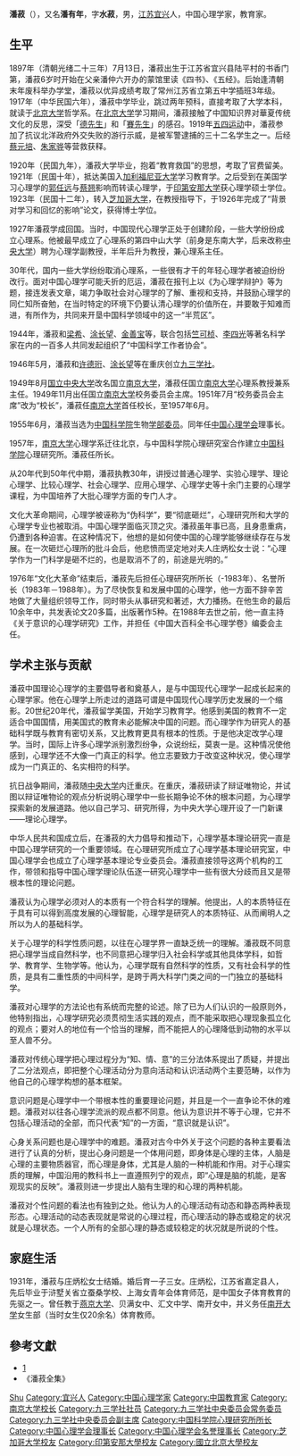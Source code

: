 {{Infobox_Person
| name = 潘菽
|image= 
|box_width= 
|occupation= 心理学家，教育家
| period = 
|birth_name=潘菽
| other_names =潘有年
| Sex =男
|birth_date= 1897年7月13日
|birth_place= {{QING|江苏省}}[[常州府|常州府]][[宜兴縣|宜兴縣]]
|death_date= {{death date and age|1988|3|26|1897|7|13}}
|death_place= {{CHN}}[[北京市|北京市]]
| nationality ={{PRC}}
| residence =
| party =
| religion =
| spouse = 庄炳松
| relatives = [[潘汉年|潘汉年]] [[潘梓年|潘梓年]]
|education= [[芝加哥大学|芝加哥大学]]博士
| past = 
{{Infobox_People_CAS
|学部=生命科学和医学学部
|专业=心理学
|当选年=1955年
}}
| work =
*《心理学概论》
*《心理学简札》
*《论所谓身心问题》
*《心理学的应用》
*《社会的心理基础》
*《心理学的过去与将来》
*《略论心理学的科学体系》
*《潘菽心理学文集》
*《中国古代心理学思想研究》（潘菽、高觉敷）
*《人类的智能》（潘菽、刘范、李令节）
*《教育心理学》（潘菽、刘范、章志光）
*《教育心理学》（潘菽、吴照熙）
|awards=
}}

'''潘菽'''（{{bd|1897年|7月13日|1988年|3月26日}}），又名'''潘有年'''，字'''水菽'''，男，[[江苏|江苏]][[宜兴|宜兴]]人，中国心理学家，教育家。

==生平==
1897年（清朝光绪二十三年）7月13日，潘菽出生于江苏省宜兴县陆平村的书香门第，潘菽6岁时开始在父亲潘仲六开办的蒙馆里读《四书》、《五经》。后始逢清朝末年废科举办学堂，潘菽以优异成绩考取了常州江苏省立第五中学插班3年级。1917年（中华民国六年），潘菽中学毕业，跳过两年预科，直接考取了大学本科，就读于[[北京大学|北京大学]]哲学系。在[[北京大学|北京大学]]学习期间，潘菽接触了中国知识界对華夏传统文化的反思，深受「[[德先生|德先生]]」和「[[賽先生|賽先生]]」的感召。1919年[[五四运动|五四运动]]中，潘菽参加了抗议北洋政府外交失败的游行示威，是被军警逮捕的三十二名学生之一。后经[[蔡元培|蔡元培]]、[[朱家骅|朱家骅]]等营救获释。

1920年（民国九年），潘菽大学毕业，抱着“教育救国”的思想，考取了官费留美。1921年（民国十年），抵达美国入[[加利福尼亚大学|加利福尼亚大学]]学习教育学。之后受到在美国学习心理学的[[郭任远|郭任远]]与[[蔡翘|蔡翘]]影响而转读心理学，于[[印第安那大学|印第安那大学]]获心理学硕士学位。1923年（民国十二年），转入[[芝加哥大学|芝加哥大学]]，在{{le|哈维·卡尔|Harvey A. Carr}}教授指导下，于1926年完成了“背景对学习和回忆的影响”论文，获得博士学位。

1927年潘菽学成回国。当时，中国现代心理学正处于创建阶段，一些大学纷纷成立心理系。他被最早成立了心理系的第四中山大学（前身是东南大学，后来改称[[國立中央大學_(南京)|中央大学]]）聘为心理学副教授，半年后升为教授，兼心理系主任。

30年代，国内一些大学纷纷取消心理系，一些很有才干的年轻心理学者被迫纷纷改行。面对中国心理学可能夭折的厄运，潘菽在报刊上以《为心理学辩护》等为题，接连发表文章，竭力争取社会对心理学的了解、重视和支持，并鼓励心理学的同仁知所奋勉，在当时特定的环境下仍要认清心理学的价值所在，并要敢于知难而进，有所作为，共同来开垦中国科学领域中的这一“半荒区”。

1944年，潘菽和[[梁希|梁希]]、[[涂长望|涂长望]]、[[金善宝|金善宝]]等，联合包括[[竺可桢|竺可桢]]、[[李四光|李四光]]等著名科学家在内的一百多人共同发起组织了“中国科学工作者协会”。

1946年5月，潘菽和[[许德珩|许德珩]]、[[涂长望|涂长望]]等在重庆创立[[九三学社|九三学社]]。

1949年8月[[国立中央大学|国立中央大学]]改名国立[[南京大学|南京大学]]，潘菽任国立[[南京大学|南京大学]]心理系教授兼系主任。1949年11月出任国立[[南京大学|南京大学]]校务委员会主席。1951年7月“校务委员会主席”改为“校长”，潘菽任[[南京大学|南京大学]]首任校长，至1957年6月。

1955年6月，潘菽当选为[[中国科学院|中国科学院]]生物[[学部委员|学部委员]]。同年任[[中国心理学会|中国心理学会]]理事长。

1957年，[[南京大学|南京大学]]心理学系迁往北京，与中国科学院心理研究室合作建立[[中国科学院|中国科学院]]心理研究所。潘菽任所长。

从20年代到50年代中期，潘菽执教30年，讲授过普通心理学、实验心理学、理论心理学、比较心理学、社会心理学、应用心理学、心理学史等十余门主要的心理学课程，为中国培养了大批心理学方面的专门人才。

文化大革命期间，心理学被诬称为“伪科学”，要“彻底砸烂”，心理研究所和大学的心理学专业也被取消。中国心理学面临灭顶之灾。潘菽虽年事已高，且身患重病，仍遭到各种迫害。在这种情况下，他想的是如何使中国的心理学能够继续存在与发展。在一次砸烂心理所的批斗会后，他悲愤而坚定地对夫人庄炳松女士说：“心理学作为一门科学是砸不烂的，也是取消不了的，前途是光明的。”

1976年“文化大革命”结束后，潘菽先后担任心理研究所所长（-1983年）、名誉所长（1983年－1988年）。为了尽快恢复和发展中国的心理学，他一方面不辞辛苦地做了大量组织领导工作，同时带头从事研究和著述，大力播扬。在他生命的最后10余年中，共发表论文20多篇，出版著作5种。在1988年去世之前，他一直主持《关于意识的心理学研究》工作，并担任《中国大百科全书心理学卷》编委会主任。

== 学术主张与贡献 ==
潘菽中国理论心理学的主要倡导者和奠基人，是与中国现代心理学一起成长起来的心理学家。他在心理学上所走过的道路可谓是中国现代心理学历史发展的一个缩影。20世纪20年代，潘菽留学美国，开始学习教育学。他感到美国的教育不一定适合中国国情，用美国式的教育未必能解决中国的问题。而心理学作为研究人的基础科学既与教育有密切关系，又比教育更具有根本的性质。于是他决定改学心理学。当时，国际上许多心理学派别激烈纷争，众说纷纭，莫衷一是。这种情况使他感到，心理学还不大像一门真正的科学。他立志要致力于改变这种状况，使心理学成为一门真正的、名实相符的科学。

抗日战争期间，潘菽随[[國立中央大學_(南京)|中央大学]]内迁重庆。在重庆，潘菽研读了辩证唯物论，并试图以辩证唯物论的观点分析说明心理学中一些长期争论不休的根本问题，为心理学探索新的发展道路。他以自己学习、研究所得，为中央大学心理开设了一门新课――理论心理学。

中华人民共和国成立后，在潘菽的大力倡导和推动下，心理学基本理论研究一直是中国心理学研究的一个重要领域。在心理研究所成立了心理学基本理论研究室，中国心理学会也成立了心理学基本理论专业委员会。潘菽直接领导这两个机构的工作，带领和指导中国心理学理论队伍逐一研究心理学中一些有很大分歧而且又是带根本性的理论问题。

潘菽认为心理学必须对人的本质有一个符合科学的理解。他提出，人的本质特征在于具有可以得到高度发展的心理智能，心理学是研究人的本质特征、从而阐明人之所以为人的基础科学。

关于心理学的科学性质问题，以往在心理学界一直缺乏统一的理解。潘菽既不同意把心理学当成自然科学，也不同意把心理学归入社会科学或其他具体学科，如哲学、教育学、生物学等。他认为，心理学既有自然科学的性质，又有社会科学的性质，是具有二重性质的中间科学，是跨于两大科学门类之间的一门独立的基础科学。

潘菽对心理学的方法论也有系统而完整的论述。除了已为人们认识的一般原则外，他特别指出，心理学研究必须贯彻生活实践的观点，而不能采取把心理现象孤立化的观点；要对人的地位有一个恰当的理解，而不能把人的心理降低到动物的水平以至人兽不分。　 　　

潘菽对传统心理学把心理过程分为“知、情、意”的三分法体系提出了质疑，并提出了二分法观点，即把整个心理活动分为意向活动和认识活动两个主要范畴，以作为他自己的心理学构想的基本框架。 　　

意识问题是心理学中一个带根本性的重要理论问题，并且是一个一直争论不休的难题。潘菽对以往各心理学流派的观点都不同意。他认为意识并不等于心理，它并不包括心理活动的全部，而只代表“知”的一方面，“意识就是认识”。　 　　

心身关系问题也是心理学中的难题。潘菽对古今中外关于这个问题的各种主要看法进行了认真的分析，提出心身问题是一个体用问题，即身体是心理的主体，人脑是心理的主要物质器官，而心理是身体，尤其是人脑的一种机能和作用。对于心理实质的理解，中国沿用的教科书上一直遵照列宁的观点，即“心理是脑的机能，是客观现实的反映”。潘菽则进一步提出人脑有生理的和心理的两种机能。　 　　

潘菽对个性问题的看法也有独到之处。他认为人的心理活动有动态和静态两种表现形态。心理活动的动态表现就是常说的心理过程，而心理活动的静态或稳定的状况就是心理状态。一个人所有的全部心理的静态或较稳定的状况就是所说的个性。　 　　

== 家庭生活==
1931年，潘菽与庄炳松女士结婚。婚后育一子三女。庄炳松，江苏省嘉定县人，先后毕业于浒墅关省立蚕桑学校、上海女青年会体育师范，是中国女子体育教育的先驱之一。曾任教于[[燕京大学|燕京大学]]、贝满女中、汇文中学、南开女中，并义务任[[南开大学|南开大学]]女生部（当时女生仅20余名）体育教师。

== 參考文獻 ==
<div class="references-small">
* [https://web.archive.org/web/20160315213726/http://she-zhang.com/Web/Scholar/Scholar.aspx?id=1000005]
*《潘菽全集》
</div>

{{中国科学院生命科学和医学学部院士}}
{{南京大学}}
{{Navboxes 
| title  = 潘菽在[[九三学社|九三学社]]的职务
| list1  =
{{九三学社第一届中央理事会}}
{{九三学社第二届中央理事会}}
{{九三学社第三届中央委员会}}
{{九三学社第四届中央委员会}}
{{九三学社第五届中央委员会}}
{{九三学社第六届中央委员会}}
{{九三学社第七届中央委员会}}
}}
{{Navboxes 
| title  = 潘菽在[[中国科学技术协会|中国科学技术协会]]的职务
| list1  =
{{中华人民共和国科学技术协会第一届全国委员会}}
}}

{{Authority control}}
{{DEFAULTSORT:Pan潘}}
[[Category:潘姓|Shu]]
[[Category:宜兴人|Category:宜兴人]]
[[Category:中国心理学家|Category:中国心理学家]]
[[Category:中国教育家|Category:中国教育家]]
[[Category:南京大学校长|Category:南京大学校长]]
[[Category:九三学社社员|Category:九三学社社员]]
[[Category:九三学社中央委员会常务委员|Category:九三学社中央委员会常务委员]]
[[Category:九三学社中央委员会副主席|Category:九三学社中央委员会副主席]]
[[Category:中国科学院心理研究所所长|Category:中国科学院心理研究所所长]]
[[Category:中国心理学会理事长|Category:中国心理学会理事长]]
[[Category:中国心理学会名誉理事长|Category:中国心理学会名誉理事长]]
[[Category:芝加哥大学校友|Category:芝加哥大学校友]]
[[Category:印第安那大學校友|Category:印第安那大學校友]]
[[Category:國立北京大學校友|Category:國立北京大學校友]]
